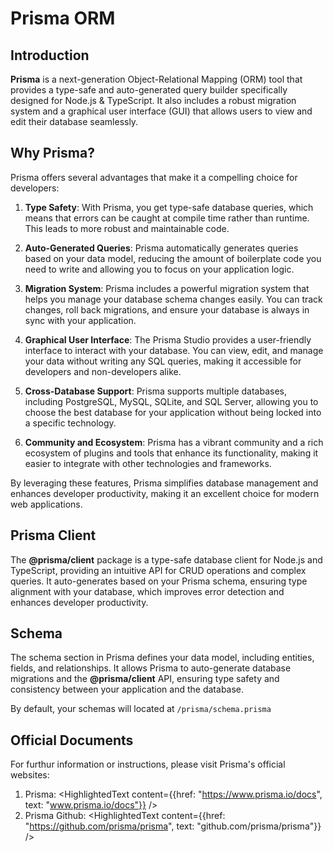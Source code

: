 
# Prisma ORM

## Introduction

**Prisma** is a next-generation Object-Relational Mapping (ORM) tool that provides a type-safe and auto-generated query builder specifically designed for Node.js & TypeScript. It also includes a robust migration system and a graphical user interface (GUI) that allows users to view and edit their database seamlessly.

## Why Prisma?

Prisma offers several advantages that make it a compelling choice for developers:

1. **Type Safety**: With Prisma, you get type-safe database queries, which means that errors can be caught at compile time rather than runtime. This leads to more robust and maintainable code.

2. **Auto-Generated Queries**: Prisma automatically generates queries based on your data model, reducing the amount of boilerplate code you need to write and allowing you to focus on your application logic.

3. **Migration System**: Prisma includes a powerful migration system that helps you manage your database schema changes easily. You can track changes, roll back migrations, and ensure your database is always in sync with your application.

4. **Graphical User Interface**: The Prisma Studio provides a user-friendly interface to interact with your database. You can view, edit, and manage your data without writing any SQL queries, making it accessible for developers and non-developers alike.

5. **Cross-Database Support**: Prisma supports multiple databases, including PostgreSQL, MySQL, SQLite, and SQL Server, allowing you to choose the best database for your application without being locked into a specific technology.

6. **Community and Ecosystem**: Prisma has a vibrant community and a rich ecosystem of plugins and tools that enhance its functionality, making it easier to integrate with other technologies and frameworks.

By leveraging these features, Prisma simplifies database management and enhances developer productivity, making it an excellent choice for modern web applications.


## Prisma Client

The **@prisma/client** package is a type-safe database client for Node.js and TypeScript, providing an intuitive API for CRUD operations and complex queries. It auto-generates based on your Prisma schema, ensuring type alignment with your database, which improves error detection and enhances developer productivity.

## Schema

The schema section in Prisma defines your data model, including entities, fields, and relationships. It allows Prisma to auto-generate database migrations and the **@prisma/client** API, ensuring type safety and consistency between your application and the database. 

By default, your schemas will located at <Code>/prisma/schema.prisma</Code>

## Official Documents

For furthur information or instructions, please visit Prisma's official websites:

1. Prisma: <HighlightedText content={{href: "https://www.prisma.io/docs", text: "www.prisma.io/docs"}} />
2. Prisma Github: <HighlightedText content={{href: "https://github.com/prisma/prisma", text: "github.com/prisma/prisma"}} />